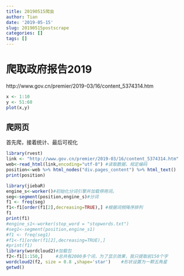 ```yaml
---
title: 20190515爬虫
author: Tian 
date: '2019-05-15'
slug: 20190515postscrape
categories: []
tags: []
---
```


# 爬取政府报告2019
http://www.gov.cn/premier/2019-03/16/content_5374314.htm

```r
x <- 1:10
y <- 51:60
plot(x,y)

```

## 爬网页
首先爬，接着统计、最后可视化

```r
library(rvest)
link <- "http://www.gov.cn/premier/2019-03/16/content_5374314.htm"
web<-read_html(link,encoding="utf-8") #读取数据，规定编码
position<-web %>% html_nodes("div.pages_content") %>% html_text()
print(position)

library(jiebaR)
engine_s<-worker()#初始化分词引擎并加载停用词。
seg<-segment(position,engine_s)#分词
f1 <- freq(seg)
f1<-f1[order(f1[2],decreasing=TRUE),] #根据词频降序排列
f1
print(f1)
#engine_s1<-worker(stop_word = "stopwords.txt")
#seg1<-segment(position,engine_s1)
#f1 <- freq(seg1)
#f1<-f1[order(f1[2],decreasing=TRUE),]
#print(f1)
library(wordcloud2)#加载包
f2<-f1[1:150,]     #总共有2000多个词，为了显示效果，我只提取前150个字
wordcloud2(f2, size = 0.8 ,shape='star')    #形状设置为一颗五角星
getwd()
```


